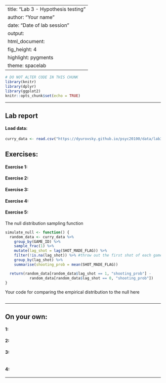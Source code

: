 
---
title: "Lab 3 - Hypothesis testing"
author: "Your name"
date: "Date of lab session"
output: 
  html_document: 
    fig_height: 4
    highlight: pygments
    theme: spacelab
---

```r
# DO NOT ALTER CODE IN THIS CHUNK
library(knitr)
library(dplyr)
library(ggplot2)
knitr::opts_chunk$set(echo = TRUE)
```

* * *

## Lab report

#### Load data:
```r
curry_data <- read.csv("https://dyurovsky.github.io/psyc20100/data/lab3/curry_data.csv")
```

## Exercises:

#### Exercise 1: 



#### Exercise 2: 


#### Exercise 3: 


#### Exercise 4: 


#### Exercise 5:

The null distribution sampling function
```r
simulate_null <- function() {
  random_data <- curry_data %>%
    group_by(GAME_ID) %>%
    sample_frac(1) %>%
    mutate(lag_shot = lag(SHOT_MADE_FLAG)) %>%
    filter(!is.na(lag_shot)) %>% #throw out the first shot of each game
    group_by(lag_shot) %>%
    summarise(shooting_prob = mean(SHOT_MADE_FLAG))

  return(random_data[random_data$lag_shot == 1, "shooting_prob"] - 
           random_data[random_data$lag_shot == 0, "shooting_prob"])
}
```

Your code for comparing the empirical distribution to the null here
```r

```

* * *

## On your own:

#### 1: 


#### 2: 


#### 3: 

```r

```


#### 4: 


***